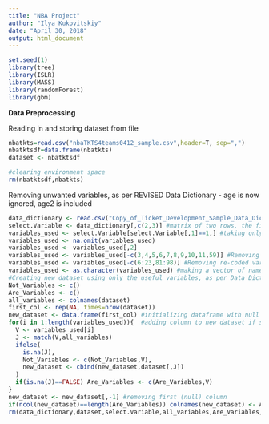 ---
title: "NBA Project"
author: "Ilya Kukovitskiy"
date: "April 30, 2018"
output: html_document
---
```{r,echo=FALSE}
set.seed(1)
library(tree)
library(ISLR)
library(MASS)
library(randomForest)
library(gbm)
```

**Data Preprocessing**

Reading in and storing dataset from file
```{r}
nbatkts=read.csv("nbaTKTS4teams0412_sample.csv",header=T, sep=",")
nbatktsdf=data.frame(nbatkts)
dataset <- nbatktsdf
```
```{r, echo=FALSE}
#clearing environment space
rm(nbatktsdf,nbatkts)
```

Removing unwanted variables, as per REVISED Data Dictionary - age is now ignored, age2 is included
```{r}
data_dictionary <- read.csv("Copy_of_Ticket_Development_Sample_Data_Dictionary2_Copy.csv", header=TRUE, sep=",")
select.Variable <- data_dictionary[,c(2,3)] #matrix of two rows, the first is 1 if selected 0 otherwise, the second is the name of the variable
variables_used <- select.Variable[select.Variable[,1]==1,] #taking only the variables selected in the data dictionary
variables_used <- na.omit(variables_used)
variables_used <- variables_used[,2]
variables_used <- variables_used[-c(3,4,5,6,7,8,9,10,11,59)] #Removing tenure variables, as requested
variables_used <- variables_used[-c(6:23,81:98)] #Removing re-coded variables (SECOND PART WAS 63:80, the data dictionary is not consistent with dataset)
variables_used <- as.character(variables_used) #making a vector of names as opposed to a factor with many levels
#Creating new dataset using only the useful variables, as per Data Dictionary
Not_Variables <- c()
Are_Variables <- c()
all_variables <- colnames(dataset)
first_col <- rep(NA, times=nrow(dataset))
new_dataset <- data.frame(first_col) #initializing dataframe with null values, to be removed later
for(i in 1:length(variables_used)){  #adding column to new dataset if select==1, and recording the variables used and the variables in data dictionary that aren't in dataset
  V <- variables_used[i]
  J <- match(V,all_variables)
  ifelse(
    is.na(J),
    Not_Variables <- c(Not_Variables,V),
    new_dataset <- cbind(new_dataset,dataset[,J])
  )
  if(is.na(J)==FALSE) Are_Variables <- c(Are_Variables,V)
}
new_dataset <- new_dataset[,-1] #removing first (null) column
if(ncol(new_dataset)==length(Are_Variables)) colnames(new_dataset) <- Are_Variables #adjusting column names
rm(data_dictionary,dataset,select.Variable,all_variables,Are_Variables,Not_Variables,i,J,V,variables_used,first_col) #cleaning up environment space
```

